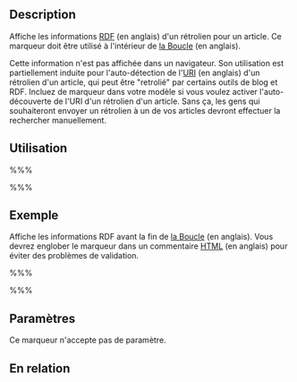 {{French Header}}
== Description ==

Affiche les informations [[Glossary#RDF|RDF]] (en anglais) d'un rétrolien pour un article. Ce marqueur doit être utilisé à l'intérieur de [[The_Loop|la Boucle]] (en anglais).

Cette information n'est pas affichée dans un navigateur. Son utilisation est partiellement induite pour l'auto-détection de l'[[Glossary#URI and URL|URI]] (en anglais) d'un rétrolien d'un article, qui peut être "retrolié" par certains outils de blog et RDF. Incluez de marqueur dans votre modèle si vous voulez activer l'auto-découverte de l'URI d'un rétrolien d'un article. Sans ça, les gens qui souhaiteront envoyer un rétrolien à un de vos articles devront effectuer la rechercher manuellement.

== Utilisation ==

%%% <?php trackback_rdf(); ?> %%%

== Exemple ==

Affiche les informations RDF avant la fin de [[The_Loop|la Boucle]] (en anglais). Vous devrez englober le marqueur dans un commentaire [[Glossary#HTML|HTML]] (en anglais) pour éviter des problèmes de validation.

%%% <!--
 <?php trackback_rdf(); ?>
 -->
 
 <?php endforeach; else: ?> %%%

== Paramètres ==

Ce marqueur n'accepte pas de paramètre.

== En relation ==

{{Retrolien Marqueurs}}